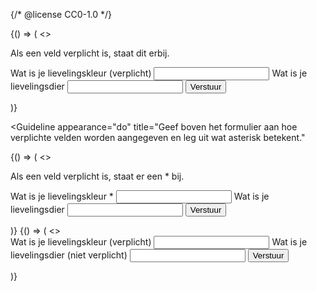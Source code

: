 {/* @license CC0-1.0 */}


<Guideline appearance="do" title="Geef boven het formulier aan hoe verplichte velden worden aangegeven.">
  <Canvas language="html">
    {() => (
      <>
        <p>Als een veld verplicht is, staat dit erbij.</p>
        <form>
          <label htmlFor="kleur3">Wat is je lievelingskleur (verplicht)</label>
          <input type="text" id="kleur3" name="lievelingskleur" aria-required="true" aria-invalid="false" />
          <label htmlFor="dier3">Wat is je lievelingsdier</label>
          <input type="text" id="dier3" name="lievelingsdier" />
          <button>Verstuur</button>
        </form>
      </>
    )}
  </Canvas>
</Guideline>

<Guideline
  appearance="do"
  title="Geef boven het formulier aan hoe verplichte velden worden aangegeven en leg uit wat asterisk betekent."
>
  <Canvas language="html">
    {() => (
      <>
        <p>Als een veld verplicht is, staat er een * bij.</p>
        <form>
          <label htmlFor="kleur4">Wat is je lievelingskleur *</label>
          <input type="text" id="kleur24" name="lievelingskleur" aria-required="true" aria-invalid="false" />
          <label htmlFor="dier4">Wat is je lievelingsdier</label>
          <input type="text" id="dier4" name="lievelingsdier" />
          <button>Verstuur</button>
        </form>
      </>
    )}
  </Canvas>
</Guideline>

<Guideline appearance="dont" title="Bij alle velden aangeven of het al dan niet verplicht is.">
  <Canvas language="html">
    {() => (
      <>
        <form>
          <label htmlFor="kleur5">Wat is je lievelingskleur (verplicht)</label>
          <input type="text" id="kleur5" name="lievelingskleur" aria-required="true" aria-invalid="false" />
          <label htmlFor="dier5">Wat is je lievelingsdier (niet verplicht)</label>
          <input type="text" id="dier5" name="lievelingsdier" />
          <button>Verstuur</button>
        </form>
      </>
    )}
  </Canvas>
</Guideline>
